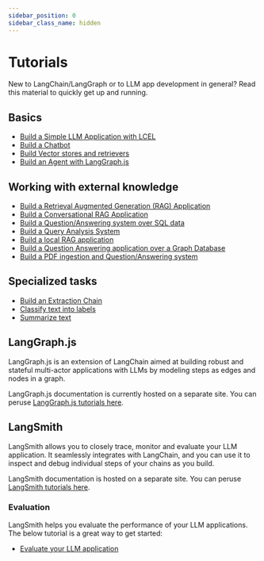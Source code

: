 ```yaml
---
sidebar_position: 0
sidebar_class_name: hidden
---
```


# Tutorials

New to LangChain/LangGraph or to LLM app development in general? Read this material to quickly get up and running.

## Basics

- [Build a Simple LLM Application with LCEL](/docs/tutorials/llm_chain)
- [Build a Chatbot](/docs/tutorials/chatbot)
- [Build Vector stores and retrievers](/docs/tutorials/vectorstores_retrievers)
- [Build an Agent with LangGraph.js](https://langchain-ai.github.io/langgraphjs/tutorials/quickstart/)

## Working with external knowledge

- [Build a Retrieval Augmented Generation (RAG) Application](/docs/tutorials/rag)
- [Build a Conversational RAG Application](/docs/tutorials/qa_chat_history)
- [Build a Question/Answering system over SQL data](/docs/tutorials/sql_qa)
- [Build a Query Analysis System](/docs/tutorials/query_analysis)
- [Build a local RAG application](/docs/tutorials/local_rag)
- [Build a Question Answering application over a Graph Database](/docs/tutorials/graph)
- [Build a PDF ingestion and Question/Answering system](/docs/tutorials/pdf_qa/)

## Specialized tasks

- [Build an Extraction Chain](/docs/tutorials/extraction)
- [Classify text into labels](/docs/tutorials/classification)
- [Summarize text](/docs/tutorials/summarization)

## LangGraph.js

LangGraph.js is an extension of LangChain aimed at
building robust and stateful multi-actor applications with LLMs by modeling steps as edges and nodes in a graph.

LangGraph.js documentation is currently hosted on a separate site.
You can peruse [LangGraph.js tutorials here](https://langchain-ai.github.io/langgraphjs/tutorials/).

## LangSmith

LangSmith allows you to closely trace, monitor and evaluate your LLM application.
It seamlessly integrates with LangChain, and you can use it to inspect and debug individual steps of your chains as you build.

LangSmith documentation is hosted on a separate site.
You can peruse [LangSmith tutorials here](https://docs.smith.langchain.com/tutorials/).

### Evaluation

LangSmith helps you evaluate the performance of your LLM applications. The below tutorial is a great way to get started:

- [Evaluate your LLM application](https://docs.smith.langchain.com/tutorials/Developers/evaluation)

